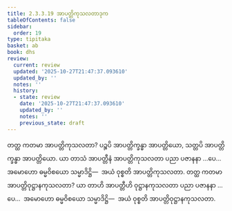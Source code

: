 ```yaml
---
title: 2.3.3.19 အာပတ္တိကုသလတာဒုက
tableOfContents: false
sidebar:
  order: 19
type: tipitaka
basket: ab
book: dhs
review:
  current: review
  updated: '2025-10-27T21:47:37.093610'
  updated_by: ''
  notes: ''
  history:
  - state: review
    date: '2025-10-27T21:47:37.093610'
    updated_by: ''
    notes: ''
    previous_state: draft
---
```



<ReviewStatus review={frontmatter.review} showDetails={true} />

<HypothesisAnnotation frontmatter={frontmatter} />

<DynamicBreadcrumb />

<Division number="1336" book="dhs" e="ch" v="29" p="258">

<Paragraph number="2041" book="dhs">
တတ္ထ ကတမာ အာပတ္တိကုသလတာ? ပဉ္စပိ အာပတ္တိက္ခန္ဓာ အာပတ္တိယော, သတ္တပိ အာပတ္တိက္ခန္ဓာ အာပတ္တိယော. ယာ တာသံ အာပတ္တီနံ အာပတ္တိကုသလတာ ပညာ ပဇာနနာ …ပေ…  အမောဟော ဓမ္မဝိစယော သမ္မာဒိဋ္ဌိ—  အယံ ဝုစ္စတိ အာပတ္တိကုသလတာ.
</Paragraph>

</Division>
<Division number="1337" book="dhs" e="ch" v="29" p="258">

<Paragraph number="2042" book="dhs">
တတ္ထ ကတမာ အာပတ္တိဝုဋ္ဌာနကုသလတာ? ယာ တာဟိ အာပတ္တီဟိ ဝုဋ္ဌာနကုသလတာ ပညာ ပဇာနနာ …ပေ…  အမောဟော ဓမ္မဝိစယော သမ္မာဒိဋ္ဌိ—  အယံ ဝုစ္စတိ အာပတ္တိဝုဋ္ဌာနကုသလတာ.
</Paragraph>
</Division>
